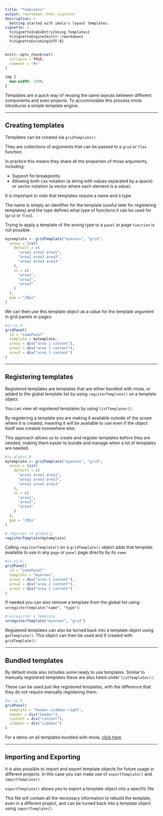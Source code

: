 ```yaml
---
title: "Templates"
output: rmarkdown::html_vignette
description: >
  Getting started with imola's layout templates.
vignette: >
  %\VignetteIndexEntry{Using Templates}
  %\VignetteEngine{knitr::rmarkdown}
  %\VignetteEncoding{UTF-8}
---
```


```r
knitr::opts_chunk$set(
  collapse = TRUE,
  comment = "#>"
)
```

```css
img {
  max-width: 100%;
}
```

Templates are a quick way of reusing the same layouts between different components and even projects. To accommodate this process imola introduces a simple template engine.

---

## Creating templates

Templates can be created via `gridTemplate()`.

They are collections of arguments that can be passed to a `grid` or `flex` function.

In practice this means they share all the properties of those arguments, including:

 -   Support for breakpoints
 -   Allowing both css notation (a string with values separated by a space) or vector notation (a vector where each element is a value).

It is important to note that templates require a name and a type.

The name is simply an identifier for the template (useful later for registering templates) and the type defines what type of functions it can be used for (`grid` or `flex`).

Trying to apply a template of the wrong type to a `panel` or page `function` is not possible.

``` r
mytemplate <- gridTemplate("myareas", "grid",
  areas = list(
    default = c(
      "area1 area1 area1",
      "area2 area3 area3",
      "area2 area3 area3"
    ),
    xs = c(
      "area1",
      "area2",
      "area3"
    )
  ),
  gap = "20px"
)
```

We can then use this template object as a value for the template argument in grid panels or pages:

``` r
#in ui.R
gridPanel(
  id = "somePanel"
  template = mytemplate,
  area1 = div("area 1 content"),
  area2 = div("area 2 content"),
  area3 = div("area 3 content")
)
```

---

## Registering templates

Registered templates are templates that are either bundled with imola, or added to the global template list by using `registerTemplate()` on a template object.

You can view all registered templates by using `listTemplates()`.

By registering a template you are making it available outside of the scope where it is created, meaning it will be available to use even if the object itself was created somewhere else.

This approach allows us to create and register templates before they are needed, making them easier to bundle and manage when a lot of templates are needed.

``` r
#in global.R
mytemplate <- gridTemplate("myareas", "grid",
  areas = list(
    default = c(
      "area1 area1 area1",
      "area2 area3 area3",
      "area2 area3 area3"
    ),
    xs = c(
      "area1",
      "area2",
      "area3"
    )
  ),
  gap = "20px"
)

# register it globally
registerTemplate(mytemplate)
```

Calling `registerTemplate()` on a `gridTemplate()` object adds that template available to use in any `page` or `panel` page directly by its `name`:

``` r
#in ui.R
gridPanel(
  id = "somePanel"
  template = "myareas",
  area1 = div("area 1 content"),
  area2 = div("area 2 content"),
  area3 = div("area 3 content")
)
```

If needed you can also remove a template from the global list using `unregisterTemplate("name", "type")`:

``` r
# unregister a template
unregisterTemplate("myareas", "grid")
```

Registered templates can also be turned back into a template object using `getTemplate()`. This object can then be used and if created with `gridTemplate()`.

---

## Bundled templates

By default imola also includes some ready to use templates. Similar to manually registered templates these are also listed under `listTemplates()`.

These can be used just like registered templates, with the difference that they do not require manually registering them:

``` r
#in ui.R
gridPanel(
  template = "header-sidebar-right",
  header = div("header"),
  content = div("content"),
  sidebar = div("sidebar")
)
```

For a demo on all templates bundled with imola, [click here](https://sparktuga.shinyapps.io/imolatemplates/)

---

## Importing and Exporting

It is also possible to import and export template objects for future usage in different projects. In this case you can make use of `exportTemplate()` and `importTemplate()`.

`exportTemplate()` allows you to export a template object into a specific file.

This file will contain all the necessary information to rebuild the template, even in a different project, and can be turned back into a template object using `importTemplate()`.
